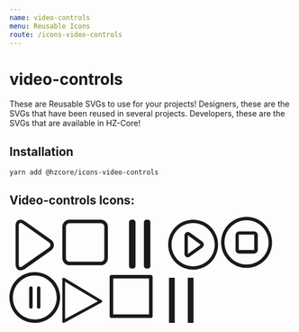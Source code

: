 ```yaml
---
name: video-controls
menu: Reusable Icons
route: /icons-video-controls
---
```


# video-controls

These are Reusable SVGs to use for your projects! 
Designers, these are the SVGs that have been reused in several projects.
Developers, these are the SVGs that are available in HZ-Core!

## Installation

```shell
yarn add @hzcore/icons-video-controls

```

## Video-controls Icons:

<Playground>  
    <span style={{padding:'20px'}}>
      <svg 
          xmlns="http://www.w3.org/2000/svg" 
          xmlnsXlink="http://www.w3.org/1999/xlink" 
          x="0px" 
          y="0px"
          width="90px" 
	        fill="currentColor" 
          viewBox="0 0 512 512" 
        >
          <g>
            <g>
              <path d="M416.809,200.418L152.282,14.389C130.151-0.972,107.89-4.358,89.145,5.798c-17.054,8.591-27.338,29.03-27.338,54.676
                v390.802c0,25.646,10.284,46.084,27.338,54.676c6.769,3.385,13.669,5.077,22.131,5.077c11.977,0,27.338-5.077,41.007-11.977
                l264.527-186.029c20.439-13.669,32.414-34.107,32.414-56.368C449.223,234.396,437.247,213.957,416.809,200.418z M396.241,283.993
                L131.714,470.022c-10.284,8.591-20.439,10.285-27.338,6.769c-6.769-3.385-10.284-13.669-10.284-25.646V60.344
                c0-13.669,3.385-22.13,10.284-25.646c1.692-1.692,5.077-1.692,6.769-1.692c5.077,0,13.669,1.692,22.13,8.591l264.527,186.029
                c10.284,6.769,17.054,17.053,17.054,27.338C415.117,265.249,408.217,275.402,396.241,283.993z"/>
            </g>
          </g>
        </svg>
    </span>
    <span style={{padding:'20px'}}>
      <svg 
          xmlns="http://www.w3.org/2000/svg" 
          xmlnsXlink="http://www.w3.org/1999/xlink" 
          x="0px" 
          y="0px"
          width="90px" 
	        fill="currentColor" 
          viewBox="0 0 570 570" 
        >
          <g>
            <g>
              <path d="M432,0H80C35.888,0,0,35.888,0,80v352c0,44.112,35.888,80,80,80h352c44.112,0,80-35.888,80-80V80
                C512,35.888,476.112,0,432,0z M472,432c0,22.056-17.944,40-40,40H80c-22.056,0-40-17.944-40-40V80c0-22.056,17.944-40,40-40h352
                c22.056,0,40,17.944,40,40V432z"/>
            </g>
          </g>
        </svg>
        </span>
            <span style={{padding:'20px'}}>
            <svg
              x="0px" 
              y="0px" 
              width="90"
              viewBox="0 0 512 512"
              fill="currentColor"
              xmlns="http://www.w3.org/2000/svg"
            >
            <g>
              <g>
                <path d="M178.064,0L166.04,0.248c-14.876,0-27.236,12.112-27.236,26.992v439.664c0,14.876,13.396,26.624,28.272,26.624h0.084
                  l10.976-0.072c14.892,0,26.22-11.92,26.22-26.808V26.996C204.352,12.116,193.028,0,178.064,0z"/>
              </g>
            </g>
            <g>
              <g>
                <path d="M328.584,0l-12.092,0.248c-14.88,0-27.3,12.112-27.3,26.992v439.664c0,14.876,13.708,26.624,28.58,26.624h0.084
                  l10.816-0.072c14.88,0,26.052-11.92,26.052-26.808V26.996C354.72,12.116,343.548,0,328.584,0z"/>
              </g>
            </g>
            </svg>
        </span>
        <span style={{padding:'20px'}}>
            <svg
              x="0px" 
              y="0px" 
              width="90"
              viewBox="0 0 520 520"
              fill="currentColor"
              xmlns="http://www.w3.org/2000/svg"
            >
              <g>
                <g>
                  <path d="M346.541,221.958l-121.198-87.091c-11.977-8.591-27.338-11.977-39.315-5.077c-11.977,5.077-18.746,18.747-18.746,34.107
                    v184.335c0,15.361,6.769,27.338,18.746,34.107c5.077,1.692,10.284,3.385,15.361,3.385c8.592,0,17.054-3.385,23.953-10.285
                    l121.198-87.092c11.977-8.591,18.746-20.439,18.746-34.107C365.286,242.397,358.518,230.42,346.541,221.958z M326.102,262.835
                    l-121.198,87.091c-1.692,0-3.385,1.692-3.385,1.692s0-1.692,0-3.385V163.899c0-1.692,0-3.385,0-3.385
                    c1.692,0,1.692,1.692,5.077,3.385l121.197,87.091c1.692,0,3.385,3.385,3.385,5.077S329.487,261.141,326.102,262.835z"/>
                </g>
              </g>
              <g>
                <g>
                  <path d="M256.065,0C114.43,0,0,114.298,0,256.065S114.298,512.13,256.065,512.13S512.13,397.832,512.13,256.065
                    S397.702,0,256.065,0z M256.065,477.892c-122.891,0-221.828-98.937-221.828-221.828S133.175,34.236,256.065,34.236
                    s221.828,98.937,221.828,221.828S378.956,477.892,256.065,477.892z"/>
                </g>
              </g>
            </svg>
        </span>
                <span style={{padding:'20px'}}>
            <svg
              x="0px" 
              y="0px" 
              width="95"
              viewBox="0 0 355 355"
              fill="currentColor"
              xmlns="http://www.w3.org/2000/svg"
            >
              <g>
                <g>
                  <path d="M169.176,0C75.601,0,0,75.514,0,169.176s75.514,169.176,169.176,169.176s169.176-75.514,169.176-169.176
                    S262.752,0,169.176,0z M169.176,315.731c-81.191,0-146.556-65.365-146.556-146.556S87.986,22.619,169.176,22.619
                    s146.556,65.365,146.556,146.556S250.367,315.731,169.176,315.731z"/>
                </g>
              </g>
              <g>
                <g>
                  <path d="M218.802,95.898h-98.134c-13.503,0-24.77,11.267-24.77,24.77v98.134c0,13.503,11.267,24.77,24.77,24.77h98.134
                    c13.503,0,24.77-11.267,24.77-24.77v-98.134C243.572,107.164,232.305,95.898,218.802,95.898z M219.92,217.683
                    c0,1.118-1.118,2.236-2.236,2.236H119.55c-1.118,0-2.236-1.118-2.236-2.236V119.55c0-1.118,1.118-2.236,2.236-2.236h98.134
                    c1.118,0,2.236,1.118,2.236,2.236V217.683z"/>
                </g>
              </g>
            </svg>
        </span>
        <span style={{padding:'20px 20px'}}>
            <svg
              x="0px" 
              y="0px" 
              width="90"
              viewBox="0 0 512 512"
              fill="currentColor"
              xmlns="http://www.w3.org/2000/svg"
            >
            <g>
              <g>
                <path d="M256.065,0C114.43,0,0,114.298,0,256.065S114.298,512.13,256.065,512.13S512.13,397.832,512.13,256.065
                  S397.702,0,256.065,0z M256.065,477.892c-122.891,0-221.828-98.937-221.828-221.828S133.175,34.236,256.065,34.236
                  s221.828,98.937,221.828,221.828S378.956,477.892,256.065,477.892z"/>
              </g>
            </g>
            <g>
              <g>
                <path d="M216.88,143.459c-10.284,0-17.054,6.769-17.054,17.053v191.105c0,10.285,6.769,17.053,17.054,17.053
                  c8.592,0,17.054-6.769,17.054-17.053V160.513C233.935,150.229,227.035,143.459,216.88,143.459z"/>
              </g>
            </g>
            <g>
              <g>
                <path d="M295.38,143.459c-10.284,0-17.054,6.769-17.054,17.053v191.105c0,10.285,6.769,17.053,17.054,17.053
                  s17.054-6.769,17.054-17.053V160.513C312.433,150.229,305.534,143.459,295.38,143.459z"/>
              </g>
            </g>
            </svg>
        </span>
    <span style={{padding:'31px'}}>
      <svg 
          xmlns="http://www.w3.org/2000/svg" 
          xmlnsXlink="http://www.w3.org/1999/xlink" 
          x="0px" 
          y="0px"
          width="80px" 
	        fill="currentColor" 
          viewBox="0 0 400 400" 
        >
          <path d="m347.820312 198.257812-329.988281-196.492187c-3.878906-2.304687-8.6875-2.355469-12.613281-.132813-3.925781 2.222657-6.359375 6.371094-6.386719 10.878907v374.988281c.03125 4.410156 2.355469 8.480469 6.128907 10.75 3.792968 2.242188 8.484374 2.335938 12.371093.25l329.992188-178.496094c3.921875-2.164062 6.394531-6.25 6.5-10.726562.101562-4.480469-2.183594-8.675782-6.003907-11.019532zm-323.859374 168.246094v-331.992187l292.113281 173.996093zm0 0"/>
        </svg>
    </span>
      <span style={{padding:'11px'}}>
      <svg 
          xmlns="http://www.w3.org/2000/svg" 
          xmlnsXlink="http://www.w3.org/1999/xlink" 
          x="0px" 
          y="0px"
          width="85px" 
	        fill="currentColor" 
          viewBox="0 0 570 570" 
        >
          <g>
            <g>
              <path d="M490.667,0H21.333C9.551,0,0,9.551,0,21.333v469.333C0,502.449,9.551,512,21.333,512h469.333
                c11.782,0,21.333-9.551,21.333-21.333V21.333C512,9.551,502.449,0,490.667,0z M469.333,469.333H42.667V42.667h426.667V469.333z"/>
            </g>
          </g>
        </svg>
    </span>
        <span style={{padding:'35px'}}>
      <svg 
          xmlns="http://www.w3.org/2000/svg" 
          xmlnsXlink="http://www.w3.org/1999/xlink" 
          x="0px" 
          y="0px"
          width="80px" 
	        fill="currentColor" 
          viewBox="0 0 512 512" 
        >
            <g>
              <rect x="318.712" width="65" height="512"/>
              <rect x="105.288" width="65" height="512"/>
            </g>
        </svg>
    </span>
</Playground>